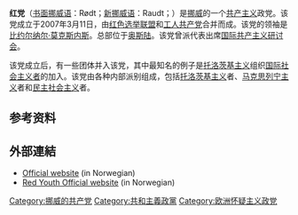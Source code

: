 {{Infobox political party 
|country=挪威
|party_name = 红党
|native_name = Rødt
|party_logo =Rødt logo (bokmål).svg
|leader = [[比约尔纳尔·莫克斯内斯|比约尔纳尔·莫克斯内斯]]
|foundation = 2007年3月11日
|ideology = [[共产主义|共产主义]]<ref name="NDLA">{{Cite web|authors=Jan-Arve Overland, Inga Berntsen Rudi, Ragnhild Tønnessen|title=Hva står de politiske partiene for?|url=http://ndla.no/nb/node/11473|work=Nasjonal digital læringsarena|language=Norwegian|accessdate=2016-04-21|archive-date=2016-09-17|archive-url=https://web.archive.org/web/20160917212113/http://ndla.no/nb/node/11473|dead-url=no}}</ref><br/>[[革命社会主义|革命社会主义]]<ref name="Kommunisme">{{Cite news|title=Rødt holder på kommunismen [Red holds on to communism]|url=http://www.vg.no/nyheter/innenriks/roedt/roedt-holder-paa-kommunismen/a/10123041/|work=VG/NTB|date=2014-05-11|language=Norwegian|accessdate=2016-04-21|archive-date=2018-03-22|archive-url=https://web.archive.org/web/20180322015537/https://www.vg.no/nyheter/innenriks/roedt/roedt-holder-paa-kommunismen/a/10123041/|dead-url=no}}</ref><br/>[[民主社会主义|民主社会主义]]<ref>{{Cite web|title=Rødt|url=https://roedt.no/demokrati?v=4uObw0Zm0JN0SIl9BTG6CY|access-date=2021-12-11|work=roedt.no|language=no|archive-date=2021-11-19|archive-url=https://web.archive.org/web/20211119104518/https://roedt.no/demokrati?v=4uObw0Zm0JN0SIl9BTG6CY|dead-url=no}}</ref><br>[[生态社会主义|生态社会主义]]<ref name="Rødt page">{{Cite web|authors=Red Party membership|title=Miljø|url=https://rødt.no/miljo|work=Rødt|language=Norwegian|access-date=2022-03-02|archive-date=2019-10-11|archive-url=https://web.archive.org/web/20191011140724/https://xn--rdt-0na.no/miljo|dead-url=no}}</ref><br>[[欧洲怀疑主义|硬欧洲怀疑主义]]<ref>{{cite web |url= https://www.sv.uio.no/arena/english/research/publications/arena-working-papers/2001-2010/2009/WP04_09.pdf |title= Norway’s European Conundrum |last= Fossum |first= John |date= 2009-02-04 |access-date= 2019-06-24 |archive-date= 2021-03-08 |archive-url= https://web.archive.org/web/20210308225413/https://www.sv.uio.no/arena/english/research/publications/arena-working-papers/2001-2010/2009/WP04_09.pdf |dead-url= no }}</ref><br>[[共和主义|共和主义]]<ref>{{Cite web |url=https://xn--rdt-0na.no/monarki |title=Monarki |access-date=2021-12-23 |archive-date=2019-12-06 |archive-url=https://web.archive.org/web/20191206223654/https://xn--rdt-0na.no/monarki |dead-url=no }}</ref><br>[[女性主义|女性主义]]<ref name="Rødt politikk">{{Cite web|authors=Red Party membership|title=Feminisme|url=https://rødt.no/feminisme|work=Rødt|language=Norwegian|access-date=2022-03-02|archive-date=2018-11-18|archive-url=https://web.archive.org/web/20181118164636/https://xn--rdt-0na.no/feminisme|dead-url=no}}</ref>
|merger = [[红色选举联盟|红色选举联盟]]<br>[[工人共产党_(挪威)|工人共产党]]
|position = [[左翼|左翼]]
|youth_wing = [[红色青年|红色青年]]
|colours = [[红色|红色]]
|colorcode = {{Party meta/color/红党 (挪威)}}
|headquarters = [[奥斯陆|奥斯陆]]
|international = [[国际共产主义研讨会|国际共产主义研讨会]]（历史上）
|slogan=“因为社群在运作”
|european =
|membership_year    =2021年
|membership         = {{increase}} 13000
|website = [http://roedt.no/ roedt.no]
|seats1_title       = [[挪威议会|大议会]]
|seats1             = {{Composition bar|8|169|hex={{Party meta/color/红党 (挪威)}}}}
|seats2_title       = [[郡议会_(挪威)|郡议会]]<ref name=nrk>{{cite web|url=http://www.nrk.no/valg2011/valgresultat/parti/parti/r%C3%B8dt/|title=Raudt|publisher=[[挪威广播公司|挪威广播公司]]|work=Valg 2011|language=Norwegian|accessdate=2011-09-15|archive-date=2020-12-01|archive-url=https://web.archive.org/web/20201201002835/https://www.nrk.no/valg2011/valgresultat/Parti/parti/r%C3%B8dt|dead-url=no}}</ref>
|seats2             = {{Composition bar|20|574|hex={{Party meta/color/红党 (挪威)}}}}
|seats3_title       = [[市议会|市议会]]<ref name=nrk/>
|seats3             = {{Composition bar|193|9344|hex={{Party meta/color/红党 (挪威)}}}}
}}
'''红党'''（[[书面挪威语|书面挪威语]]：Rødt；[[新挪威语|新挪威语]]：Raudt；{{lang-se|Ruoksat}}）是[[挪威|挪威]]的一个[[共产主义|共产主义]]政党。该党成立于2007年3月11日，由[[红色选举联盟|红色选举联盟]]和[[工人共产党_(挪威)|工人共产党]]合并而成。该党的领袖是[[比约尔纳尔·莫克斯内斯|比约尔纳尔·莫克斯内斯]]。总部位于[[奥斯陆|奥斯陆]]。该党曾派代表出席[[国际共产主义研讨会|国际共产主义研讨会]]。

该党成立后，有一些团体并入该党，其中最知名的例子是[[托洛茨基主义|托洛茨基主义]]组织[[国际社会主义者_(挪威)|国际社会主义者]]的加入。该党由各种内部派别组成，包括[[托洛茨基主义|托洛茨基主义]]者、[[马克思列宁主义|马克思列宁主义]]者和[[民主社会主义|民主社会主义]]者。

==参考资料==
{{reflist}}
==外部連結==
*[http://www.roedt.no/ Official website] {{Wayback|url=http://www.roedt.no/ |date=20210502185249 }} (in Norwegian)
*[http://www.sosialisme.no/ Red Youth Official website] {{Wayback|url=http://www.sosialisme.no/ |date=20201214195659 }} (in Norwegian)

{{挪威政党}}
{{欧洲的共产党}}

[[Category:挪威的共产党|Category:挪威的共产党]]
[[Category:共和主義政黨|Category:共和主義政黨]]
[[Category:欧洲怀疑主义政党|Category:欧洲怀疑主义政党]]
